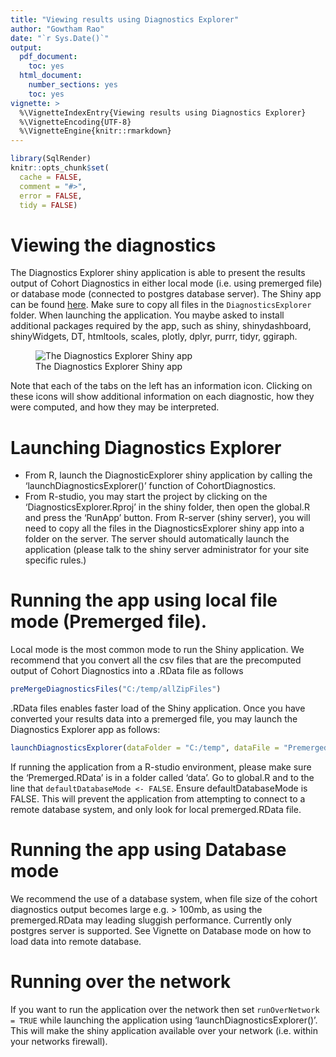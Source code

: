 ```yaml
---
title: "Viewing results using Diagnostics Explorer"
author: "Gowtham Rao"
date: "`r Sys.Date()`"
output:
  pdf_document: 
    toc: yes     
  html_document:
    number_sections: yes
    toc: yes
vignette: >
  %\VignetteIndexEntry{Viewing results using Diagnostics Explorer}
  %\VignetteEncoding{UTF-8}    
  %\VignetteEngine{knitr::rmarkdown}
---
```


```r
library(SqlRender)
knitr::opts_chunk$set(
  cache = FALSE,
  comment = "#>",
  error = FALSE,
  tidy = FALSE)
```

# Viewing the diagnostics

The Diagnostics Explorer shiny application is able to present the results output of Cohort Diagnostics in either local mode (i.e. using premerged file) or database mode (connected to postgres database server). The Shiny app can be found [here](https://github.com/OHDSI/CohortDiagnostics/tree/master/inst/shiny/DiagnosticsExplorer). Make sure to copy all files in the `DiagnosticsExplorer` folder. When launching the application. You maybe asked to install additional packages required by the app, such as shiny, shinydashboard, shinyWidgets, DT, htmltools, scales, plotly, dplyr, purrr, tidyr, ggiraph.

![The Diagnostics Explorer Shiny app](shiny.png)

Note that each of the tabs on the left has an information icon. Clicking on these icons will show additional information on each diagnostic, how they were computed, and how they may be interpreted.

# Launching Diagnostics Explorer

- From R, launch the DiagnosticExplorer shiny application by calling the 'launchDiagnosticsExplorer()' function of CohortDiagnostics. 
- From R-studio, you may start the project by clicking on the 'DiagnosticsExplorer.Rproj' in the shiny folder, then open the global.R and press the 'RunApp' button.
From R-server (shiny server), you will need to copy all the files in the DiagnosticsExplorer shiny app into a folder on the server. The server should automatically launch the application (please talk to the shiny server administrator for your site specific rules.)


# Running the app using local file mode (Premerged file).

Local mode is the most common mode to run the Shiny application. We recommend that you convert all the csv files that are the precomputed output of Cohort Diagnostics into a .RData file as follows

```r
preMergeDiagnosticsFiles("C:/temp/allZipFiles")
```
.RData files enables faster load of the Shiny application. Once you have converted your results data into a premerged file, you may launch the Diagnostics Explorer app as follows:

```r
launchDiagnosticsExplorer(dataFolder = "C:/temp", dataFile = "Premerged.RData")
```
If running the application from a R-studio environment, please make sure the 'Premerged.RData' is in a folder called 'data'. Go to global.R and to the line that `defaultDatabaseMode <- FALSE `. Ensure defaultDatabaseMode is FALSE. This will prevent the application from attempting to connect to a remote database system, and only look for local premerged.RData file.

# Running the app using Database mode

We recommend the use of a database system, when file size of the cohort diagnostics output becomes large e.g. > 100mb, as using the premerged.RData may leading sluggish performance. Currently only postgres server is supported. See Vignette on Database mode on how to load data into remote database.


# Running over the network
If you want to run the application over the network then set `runOverNetwork = TRUE` while launching the application using 'launchDiagnosticsExplorer()'. This will make the shiny application available over your network (i.e. within your networks firewall).